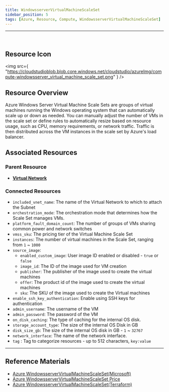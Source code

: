```yaml
---
title: WindowsserverVirtualMachineScaleSet
sidebar_position: 5
tags: [Azure, Resource, Compute, WindowsserverVirtualMachineScaleSet]
---
```


<hr />
<br />

## Resource Icon

<img
    src={
        "https://cloudstudioblob.blob.core.windows.net/cloudstudio/azureImg/compute-windowsserver_virtual_machine_scale_set.png"
    }
/>

## Resource Overview

Azure Windows Server Virtual Machine Scale Sets are groups of virtual machines running the Windows operating system that can automatically scale up or down as needed. 
You can manually adjust the number of VMs in the scale set or define rules to automatically resize based on resource usage, such as CPU, memory requirements, or network traffic. 
Traffic is then distributed across the VM instances in the scale set by Azure's load balancer.

## Associated Resources

### Parent Resource

-   [**Virtual Network**](https://docs.cstudio.app/docs/resource/azure/Network/VirtualNetwork)

### Connected Resources

- `included_vnet_name`: The name of the Virtual Network to which to attach the Subnet
- `orchestration_mode`: The orchestration mode that determines how the Scale Set manages VMs.
- `platform_fault_domain_count`: The number of groups of VMs sharing common power and network switches
- `vmss_sku`: The pricing tier of the Virtual Machine Scale Set
- `instances`: The number of virtual machines in the Scale Set, ranging from `1` ~ `1000`
- `source_image`:
  - `enabled_custom_image`: User image ID enabled or disabled - `true` or `false`
  - `image_id`: The ID of the image used for VM creation
  - `publisher`: The publisher of the image used to create the virtual machines
  - `offer`: The product id of the image used to create the virtual machines
  - `sku`: The SKU of the image used to create the Virtual machines
- `enable_ssh_key_authentication`: Enable using SSH keys for authentication
- `admin_username`: The username of the VM
- `admin_password`: The password of the VM
- `on_disk_caching`: The type of caching for the internal OS disk.
- `storage_account_type`: The size of the internal OS Disk in GB
- `disk_size_gb`: The size of the internal OS disk in GB - `1` ~ `32767`
- `network_interface`: The name of the network interface.
- `tag` : Tag to categorize resources - up to 512 characters, `key:value`

---

## Reference Materials

-   [Azure WindowsserverVirtualMachineScaleSet(Microsoft)](https://learn.microsoft.com/ko-kr/azure/virtual-machine-scale-sets/overview)
-   [Azure WindowsserverVirtualMachineScaleSet Price](https://azure.microsoft.com/en-us/pricing/details/virtual-machine-scale-sets/windows/)
-   [Azure WindowsserverVirtualMachineScaleSet(Terraform)](https://registry.terraform.io/providers/hashicorp/azurerm/latest/docs/resources/windows_virtual_machine_scale_set)
